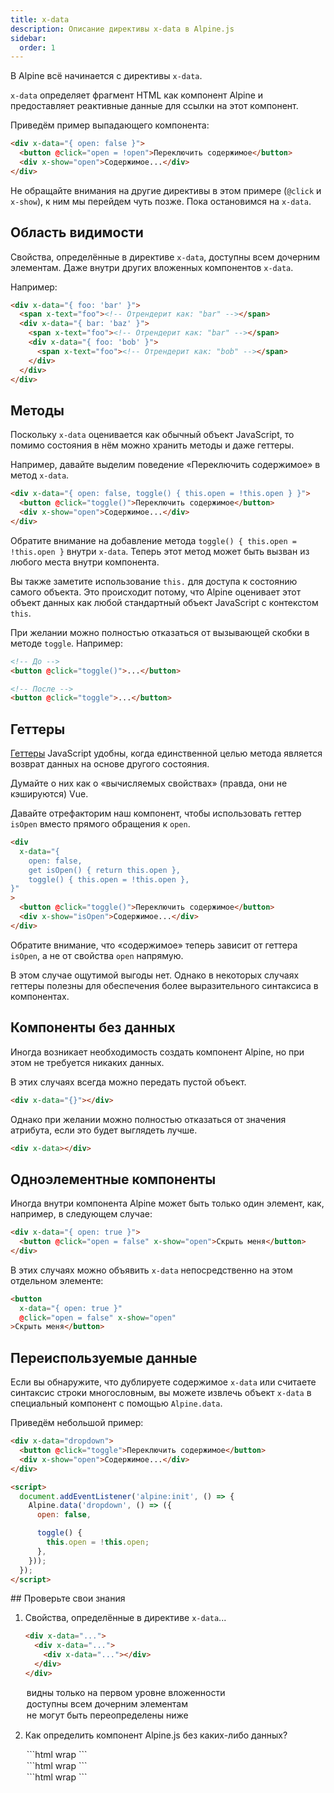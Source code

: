 ```yaml
---
title: x-data
description: Описание директивы x-data в Alpine.js
sidebar:
  order: 1
---
```



В Alpine всё начинается с директивы `x-data`.

`x-data` определяет фрагмент HTML как компонент Alpine и предоставляет реактивные данные для ссылки на этот компонент.

Приведём пример выпадающего компонента:

```html live "x-data"
<div x-data="{ open: false }">
  <button @click="open = !open">Переключить содержимое</button>
  <div x-show="open">Содержимое...</div>
</div>
```

Не обращайте внимания на другие директивы в этом примере (`@click` и `x-show`), к ним мы перейдем чуть позже. Пока остановимся на `x-data`.

## Область видимости

Свойства, определённые в директиве `x-data`, доступны всем дочерним элементам. Даже внутри других вложенных компонентов `x-data`.

Например:

```html live {2, 4, 6}
<div x-data="{ foo: 'bar' }">
  <span x-text="foo"><!-- Отрендерит как: "bar" --></span>
  <div x-data="{ bar: 'baz' }">
    <span x-text="foo"><!-- Отрендерит как: "bar" --></span>
    <div x-data="{ foo: 'bob' }">
      <span x-text="foo"><!-- Отрендерит как: "bob" --></span>
    </div>
  </div>
</div>
```

## Методы

Поскольку `x-data` оценивается как обычный объект JavaScript, то помимо состояния в нём можно хранить методы и даже геттеры.

Например, давайте выделим поведение «Переключить содержимое» в метод `x-data`.

```html live "toggle()"
<div x-data="{ open: false, toggle() { this.open = !this.open } }">
  <button @click="toggle()">Переключить содержимое</button>
  <div x-show="open">Содержимое...</div>
</div>
```

Обратите внимание на добавление метода `toggle() { this.open = !this.open }` внутри `x-data`. Теперь этот метод может быть вызван из любого места внутри компонента.

Вы также заметите использование `this.` для доступа к состоянию самого объекта. Это происходит потому, что Alpine оценивает этот объект данных как любой стандартный объект JavaScript с контекстом `this`.

При желании можно полностью отказаться от вызывающей скобки в методе `toggle`. Например:

```html
<!-- До -->
<button @click="toggle()">...</button>

<!-- После -->
<button @click="toggle">...</button>
```

## Геттеры

[Геттеры](https://developer.mozilla.org/ru/docs/Web/JavaScript/Reference/Functions/get) JavaScript удобны, когда единственной целью метода является возврат данных на основе другого состояния.

Думайте о них как о «вычисляемых свойствах» (правда, они не кэшируются) Vue.

Давайте отрефакторим наш компонент, чтобы использовать геттер `isOpen` вместо прямого обращения к `open`.

```html live {4} "isOpen"
<div
  x-data="{
    open: false,
    get isOpen() { return this.open },
    toggle() { this.open = !this.open },
}"
>
  <button @click="toggle()">Переключить содержимое</button>
  <div x-show="isOpen">Содержимое...</div>
</div>
```

Обратите внимание, что «содержимое» теперь зависит от геттера `isOpen`, а не от свойства `open` напрямую.

В этом случае ощутимой выгоды нет. Однако в некоторых случаях геттеры полезны для обеспечения более выразительного синтаксиса в компонентах.

## Компоненты без данных

Иногда возникает необходимость создать компонент Alpine, но при этом не требуется никаких данных.

В этих случаях всегда можно передать пустой объект.

```html "x-data"
<div x-data="{}"></div>
```

Однако при желании можно полностью отказаться от значения атрибута, если это будет выглядеть лучше.

```html "x-data"
<div x-data></div>
```

## Одноэлементные компоненты

Иногда внутри компонента Alpine может быть только один элемент, как, например, в следующем случае:

```html live {2}
<div x-data="{ open: true }">
  <button @click="open = false" x-show="open">Скрыть меня</button>
</div>
```

В этих случаях можно объявить `x-data` непосредственно на этом отдельном элементе:

```html "x-data"
<button
  x-data="{ open: true }"
  @click="open = false" x-show="open"
>Скрыть меня</button>
```

## Переиспользуемые данные

Если вы обнаружите, что дублируете содержимое `x-data` или считаете синтаксис строки многословным, вы можете извлечь объект `x-data` в специальный компонент с помощью `Alpine.data`.

Приведём небольшой пример:

```html live "dropdown"
<div x-data="dropdown">
  <button @click="toggle">Переключить содержимое</button>
  <div x-show="open">Содержимое...</div>
</div>

<script>
  document.addEventListener('alpine:init', () => {
    Alpine.data('dropdown', () => ({
      open: false,

      toggle() {
        this.open = !this.open;
      },
    }));
  });
</script>
```

<LinkCard title="Подробнее об <strong>Alpine.data</strong>" href="/globals/alpine-data" />

<Box icon="question-mark">
## Проверьте свои знания

1. Свойства, определённые в директиве `x-data`...

    ```html wrap
    <div x-data="...">
      <div x-data="...">
        <div x-data="..."></div>
      </div>
    </div>
    ```

    <MultipleChoice>
      <Option>
        видны только на первом уровне вложенности
      </Option>
      <Option isCorrect>
        доступны всем дочерним элементам
      </Option>
      <Option>
        не могут быть переопределены ниже
      </Option>
    </MultipleChoice>

2. Как определить компонент Alpine.js без каких-либо данных?

    <MultipleChoice>
      <Option isCorrect>
         ```html wrap
         <div x-data="{}"></div>
         ```
      </Option>
      <Option>
         ```html wrap
         <div x-data=""></div>
         ```
      </Option>
      <Option isCorrect>
         ```html wrap
         <div x-data></div>
         ```
      </Option>
    </MultipleChoice>

</Box>